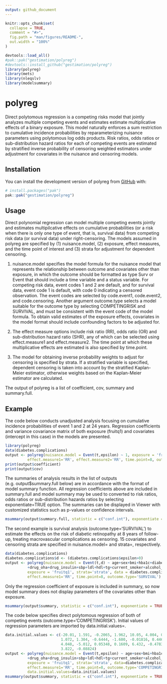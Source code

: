 ```yaml
---
output: github_document
---
```


<!-- README.md is generated from README.Rmd. Please edit that file -->

```r
knitr::opts_chunk$set(
  collapse = TRUE,
  comment = "#>",
  fig.path = "man/figures/README-",
  out.width = "100%"
)
```

```r
devtools::load_all()
#pak::pak("gestimation/polyreg")
#devtools::install_github("gestimation/polyreg") 
library(polyreg)
library(mets)
library(nleqslv)
library(modelsummary)
```

# polyreg

<!-- badges: start -->
<!-- badges: end -->

Direct polytomous regression is a competing risks model that jointly analyzes multiple competing events and estimates estimate multiplicative effects of a binary exposure. This model naturally enforces a sum restriction to cumulative incidence probabilities by reparameterizing nuisance parameters using polytomous log odds products. Risk ratios, odds ratios or sub-distribution hazard ratios for each of competing events are estimated by stratified inverse probability of censoring weighted estimators under adjustment for covariates in the nuisance and censoring models. 

## Installation

You can install the development version of polyreg from [GitHub](https://github.com/) with:

``` r
# install.packages("pak")
pak::pak("gestimation/polyreg")
```

## Usage

Direct polynomial regression can model multiple competing events jointly and estimates multipilcative effects on cumulative probabilities (or a risk when there is only one type of event, that is, survival data) from competing risk data (or survival data) under right-censoring. The models assumed in polyreg are specified by (1) nuisance.model, (2) exposure, effect measures, and the time point of interest and (3) strata for adjustment for dependent censoring. 

(1) nuisance.model specifies the model formula for the nuisance model that represents the relationship between outcome and covariates other than exposure, in which the outcome should be formatted as type Surv or Event that should include a time variable and a status variable. For competing risk data, event codes 1 and 2 are default, and for survival data, event code 1 is default, with code 0 indicating a censored observation. The event codes are selected by code.event1, code.event2, and code.censoring. Another argument outcome.type selects a model suitable for the outcome type by selecting COMPETINGRISK and SURVIVAL, and must be consistent with the event code of the model formula. To obtain valid estimates of the exposure effects, covariates in the model format should include confounding factors to be adjusted for. 

(2) The effect measure options include risk ratio (RR), odds ratio (OR) and sub-distribution hazard ratio (SHR), any of which can be selected using effect.measure1 and effect.measure2. The time point at which these multiplicative effects are estimated is also specified by time.point. 

(3) The model for obtaining inverse probability weights to adjust for censoring is specified by strata. If a stratified variable is specified, dependent censoring is taken into account by the stratified Kaplan-Meier estimator, otherwise weights based on the Kaplan-Meier estimator are calculated. 

The output of polyreg is a list of coefficient, cov, summary and summary.full.  

## Example

The code below conducts unadjusted analysis focusing on cumulative incidence probabilities of event 1 and 2 at 24 years. Regression coefficients and variance covariance matrix of both exposure (fruitq1) and covariates (intercept in this case) in the models are presented. 

```r
library(polyreg)
data(diabetes.complications)
output <- polyreg(nuisance.model = Event(t,epsilon) ~ 1, exposure = 'fruitq1', data = diabetes.complications,
          effect.measure1='RR', effect.measure2='RR', time.point=8, outcome.type='C')
print(output$coefficient)
print(output$cov)
```

The summaries of analysis results in the list of outputs (e.g. output$summary.full below) are in accordance with the format of model summary function. All regression coefficients above are included in summary.full and model summary may be used to converted to risk ratios, odds ratios or sub-distribution hazards ratios by selecting exponentiate=TRUE option. The summaries can be displayed in Viewer with customized statistics such as p-values or confidence intervals. 

```r
msummary(output$summary.full, statistic = c("conf.int"), exponentiate = TRUE)
```

The second example is survival analysis (outcome.type='SURVIVAL') to estimate the effects on the risk of diabetic retinopathy at 8 years of follow-up, treating macrovascular complications as censoring. 15 covariates and censoring strata are specified in nuisance.model= and strata=, respectively.

```r
data(diabetes.complications)
diabetes.complications$d <- (diabetes.complications$epsilon>0)
output <- polyreg(nuisance.model = Event(t,d) ~ age+sex+bmi+hba1c+diabetes_duration
          +drug_oha+drug_insulin+sbp+ldl+hdl+tg+current_smoker+alcohol_drinker+ltpa, 
          exposure = 'fruitq1', strata='strata', data = diabetes.complications,
          effect.measure1='RR', time.point=8, outcome.type='SURVIVAL')
```

Only the regression coefficient of exposure is included in summary, so now model summary does not display parameters of the covariates other than exposure. 

```r
msummary(output$summary, statistic = c("conf.int"), exponentiate = TRUE)
```

The code below specifies direct polytomous regression of both of competing events (outcome.type='COMPETINGRISK'). Initial values of regression parameters are imported by data.initial.values=. 

```r
data.initial.values <- c(-20.01, 1.591, -0.2065, 1.962, 10.05, 4.004, 0.9624, 1.582, 2.414, -0.02140,
                         1.072, 1.304, -0.6444, -1.600, -0.01816, 0.4460, -29.25, 6.586, -1.090, 3.515,
                         4.048, -5.012, 0.05348, 0.1609, 6.432, -0.4783, -3.230, -4.135, 1.451, 0.04964,
                         3.822, -0.08824)
output <- polyreg(nuisance.model = Event(t,epsilon) ~ age+sex+bmi+hba1c+diabetes_duration
          +drug_oha+drug_insulin+sbp+ldl+hdl+tg+current_smoker+alcohol_drinker+ltpa, 
          exposure = 'fruitq1', strata='strata', data=diabetes.complications,
          effect.measure1='RR', time.point=8, outcome.type='COMPETINGRISK',
          data.initial.values=data.initial.values)
msummary(output$summary, statistic = c("conf.int"), exponentiate = TRUE)
```
